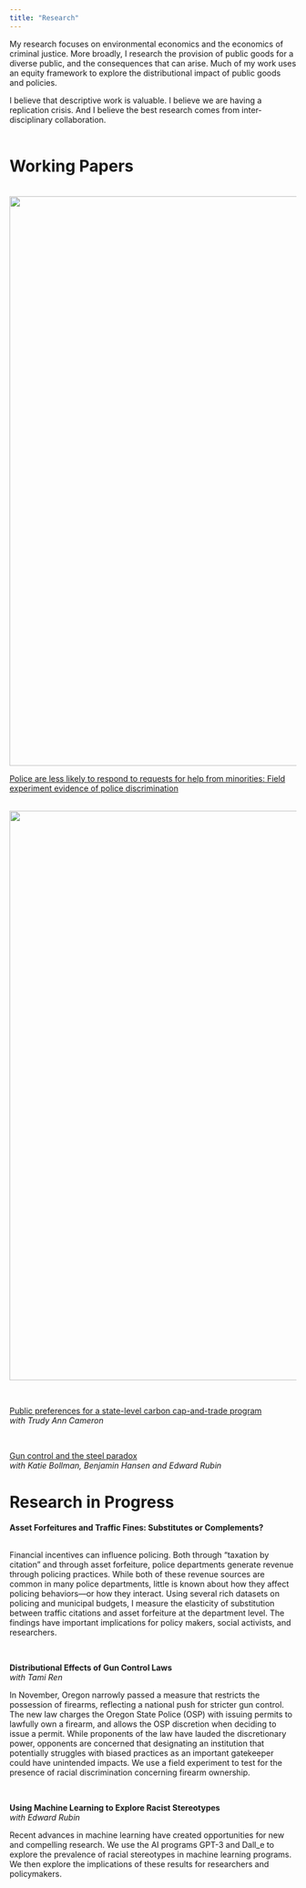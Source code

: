 ```yaml
---
title: "Research"
---
```


My research focuses on environmental economics and the economics of criminal justice. More broadly, I research the provision of public goods for a diverse public, and the consequences that can arise. Much of my work uses an equity framework to explore the distributional impact of public goods and policies. 
<br>

I believe that descriptive work is valuable. I believe we are having a replication crisis. And I believe the best research comes from inter-disciplinary collaboration.
<br>
<br>

# Working Papers

<br>
<img src="images/figures/police_figure.png" width = "1000">
<br>

[Police are less likely to respond to requests for help from minorities: Field experiment evidence of police discrimination](papers/Stanford_police_1-25-23.pdf)
<br>

<br>
<img src="images/figures/gun_figure.png" width = "1000">
<br>

<br>

[Public preferences for a state-level carbon cap-and-trade program](papers/Stanford_Cameron_8-9-23.pdf) 
<br> *with Trudy Ann Cameron*



<br>

[Gun control and the steel paradox](papers/OreGUNians_8-9-23)
<br> *with Katie Bollman, Benjamin Hansen and Edward Rubin*

# Research in Progress

**Asset Forfeitures and Traffic Fines: Substitutes or Complements?** 
<br> 
<br>

Financial incentives can influence policing. Both through "taxation by citation" and through asset forfeiture, police departments generate revenue through policing practices. While both of these revenue sources are common in many police departments, little is known about how they affect policing behaviors---or how they interact. Using several rich datasets on policing and municipal budgets, I measure the elasticity of substitution between traffic citations and asset forfeiture at the department level. The findings have important implications for policy makers, social activists, and researchers.

<br> 

**Distributional Effects of Gun Control Laws** 
<br> *with Tami Ren*
<br> 

In November, Oregon narrowly passed a measure that restricts the possession of firearms, reflecting a national push for stricter gun control. The new law charges the Oregon State Police (OSP) with issuing permits to lawfully own a firearm, and allows the OSP discretion when deciding to issue a permit. While proponents of the law have lauded the discretionary power, opponents are concerned that designating an institution that potentially struggles with biased practices as an important gatekeeper could have unintended impacts. We use a field experiment to test for the presence of racial discrimination concerning firearm ownership. 

<br> 

**Using Machine Learning to Explore Racist Stereotypes** 
<br> *with Edward Rubin* 
<br> 

Recent advances in machine learning have created opportunities for new and compelling research. We use the AI programs GPT-3 and Dall_e to explore the prevalence of racial stereotypes in machine learning programs. We then explore the implications of these results for researchers and policymakers.  







